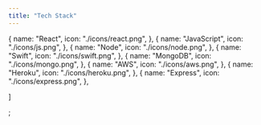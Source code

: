 ```yaml
---
title: "Tech Stack"
---
```


  {
    name: "React",
    icon: "./icons/react.png",
  },
  {
    name: "JavaScript",
    icon: "./icons/js.png",
  },
  {
    name: "Node",
    icon: "./icons/node.png",
  },
  {
    name: "Swift",
    icon: "./icons/swift.png",
  },
  {
    name: "MongoDB",
    icon: "./icons/mongo.png",
  },
  {
    name: "AWS",
    icon: "./icons/aws.png",
  },
  {
    name: "Heroku",
    icon: "./icons/heroku.png",
  },
  {
    name: "Express",
    icon: "./icons/express.png",
  },
  
]

;
